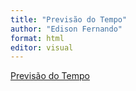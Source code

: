 ```yaml
---
title: "Previsão do Tempo"
author: "Edison Fernando"
format: html
editor: visual
---
```


         
[Previsão do Tempo](https://metsul.com/previsao/rs/rio-grande/) 

